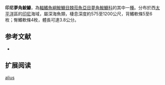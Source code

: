 {{Speciesbox
| name = 印尼夢角鮟鱇
| image = 
| image_caption = 
| status = NE
| status_system = IUCN3.1
| genus = Oneirodes
| species = alius
| authority = [[Seigel_&_Pietsch|Seigel & Pietsch]], 1978
| synonyms = 
}}

'''印尼夢角鮟鱇'''，為[[輻鰭魚綱|輻鰭魚綱]][[鮟鱇目|鮟鱇目]][[棘茄魚亞目|棘茄魚亞目]][[夢角鮟鱇科|夢角鮟鱇科]]的其中一[[種|種]]。分布於西[[太平洋|太平洋]]區的[[印尼|印尼]]海域，屬深海魚類，棲息深度約575至1200公尺，背鰭軟條5至6枚；臀鰭軟條4枚，體長可達3.8公分。

==参考文献==
*{{FishBase_species|genus=Oneirodes|species=alius|year=2011|month=12}}

== 扩展阅读 ==
{{refbegin}}
{{wikispecies-inline|Oneirodes alius|印尼夢角鮟鱇}}
{{refend}}
{{Taxonbar|from=Q1865612}}

[[Category:夢角鮟鱇屬|alius]]